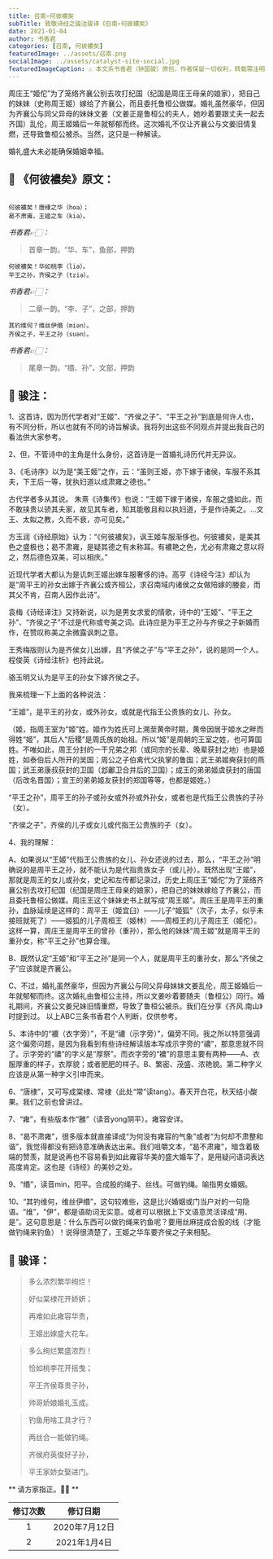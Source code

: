 ```yaml
---
title: 召南∘何彼襛矣
subTitle: 致敬诗经之骏注骏译《召南∘何彼襛矣》 
date: 2021-01-04 
author: 书香君
categories: [召南, 何彼襛矣]
featuredImage: ../assets/召南.png
socialImage: ../assets/catalyst-site-social.jpg
featuredImageCaption: ⚠️️ 本文系书香君（钟国骏）原创，作者保留一切权利，转载需注明出处。
---
```


周庄王“姬佗”为了笼络齐襄公别去攻打纪国（纪国是周庄王母亲的娘家），把自己的妹妹（史称周王姬）嫁给了齐襄公，而且委托鲁桓公做媒。婚礼虽然豪华，但因为齐襄公与同父异母的妹妹文姜（文姜正是鲁桓公的夫人，她吵着要跟丈夫一起去齐国）乱伦，周王姬婚后一年就郁郁而终。这次婚礼不仅让齐襄公与文姜旧情复燃，还导致鲁桓公被杀。当然，这只是一种解读。

婚礼盛大未必能确保婚姻幸福。

## 🌼 《何彼襛矣》原文：
```

何彼襛矣！唐棣之华（hoa）；
曷不肃雍，王姬之车（kia）。

```
*书香君👉🏻：* 

> 首章一韵。“华、车”，鱼部，押韵

```
何彼襛矣！华如桃李（liə）。
平王之孙，齐侯之子（tziə）。

```
*书香君👉🏻：* 

> 二章一韵。“李、子”，之部，押韵

```
其钓维何？维丝伊缗（miən）。
齐侯之子，平王之孙（suən）。

```
*书香君👉🏻：* 

> 尾章一韵。“缗、孙”，文部，押韵

## 🍁️ 骏注：

1、这首诗，因为历代学者对“王姬”、“齐侯之子”、“平王之孙”到底是何许人也，有不同分析，所以也就有不同的诗旨解读。我将列出这些不同观点并提出我自己的看法供大家参考。

2、但，不管诗中的主角是什么身份，这首诗是一首婚礼诗历代并无异议。

3、《毛诗序》以为是“美王姬”之作，云：“虽则王姬，亦下嫁于诸侯，车服不系其夫，下王后一等，犹执妇道以成肃雍之德也。”

古代学者多从其说。
朱熹《诗集传》也说：“王姬下嫁于诸侯，车服之盛如此，而不敢挟贵以骄其夫家，故见其车者，知其能敬且和以执妇道，于是作诗美之。…文王、太姒之教，久而不衰，亦可见矣。”

方玉润《诗经原始》认为：“《何彼襛矣》，讽王姬车服渐侈也。何彼襛矣，是美其色之盛极也；曷不肃雍，是疑其德之有未称耳。有襛艳之色，尤必有肃雍之意以将之，然后德色双美，可以相庆。”

近现代学者大都认为是讥刺王姬出嫁车服奢侈的诗。高亨《诗经今注》却认为是“周平王的孙女出嫁于齐襄公或齐桓公，求召南域内诸侯之女做陪嫁的媵妾，而其父不肯，召南人因作此诗”。

袁梅《诗经译注》又持新说，以为是男女求爱的情歌，诗中的“王姬”、“平王之孙”、“齐侯之子”不过是代称或夸美之词。此诗应是为平王之孙与齐侯之子新婚而作，在赞叹称美之余微露讽刺之意。

王秀梅版则认为是齐侯女儿出嫁，且“齐侯之子”与“平王之孙”，说的是同一个人。程俊英《诗经注析》也持此说。

骆玉明又认为是平王的孙女下嫁齐侯之子。

我来梳理一下上面的各种说法：

“王姬”，是平王的孙女，或外孙女，或就是代指王公贵族的女儿、孙女。

（姬，指周王室为“姬”姓。姬作为姓氏可上溯至黄帝时期，黄帝因居于姬水之畔而得姓“姬”，其后人“后稷”是周氏族的始祖。所以“姬”是周朝的王室之姓，也可算国姓。不唯如此，周王分封的一干兄弟之邦（或同宗的长辈、晚辈获封之地）也是姬姓，如泰伯后人所开的吴国；周公之子伯禽代父执掌的鲁国；武王弟姬奭获封的燕国；武王弟康叔获封的卫国（邶鄘卫合并后的卫国）；成王的弟弟姬虞获封的唐国（后改名晋国）；宣王的弟弟姬友获封的郑国等等，也都是姬姓。）

“平王之孙”，周平王的孙子或孙女或外孙或外孙女，或者也是代指王公贵族的子孙（女）。

“齐侯之子”，齐侯的儿子或女儿或代指王公贵族的子（女）。

4、我的理解：

A、如果说以“王姬”代指王公贵族的女儿、孙女还说的过去，那么，“平王之孙”明确说的是周平王之孙，就不能认为是代指贵族女子（或儿孙）。既然出现“王姬”，那就是周王的女儿或孙女，史记和左传都记录过，历史上周庄王“姬佗”为了笼络齐襄公别去攻打纪国（纪国是周庄王母亲的娘家），把自己的妹妹嫁给了齐襄公，而且委托鲁桓公做媒。周庄王这个妹妹史书上就写成“周王姬”。周庄王是周平王的重孙，血脉延续是这样的：周平王（姬宜臼）——儿子“姬狐”（次子，太子，似乎未接班就死了）——姬狐的儿子周桓王（姬林）——周桓王的儿子周庄王（姬佗）。这样一算，周庄王是周平王的曾孙（重孙），那么他的妹妹“周王姬”就是周平王的重孙女，称“平王之孙”也算合理。

B、既然认定“王姬”和“平王之孙”是同一个人，就是周平王的重孙女，那么“齐侯之子”应该就是齐襄公。

C、不过，婚礼虽然豪华，但因为齐襄公与同父异母妹妹文姜乱伦，周王姬婚后一年就郁郁而终。这次婚礼由鲁桓公主持，所以文姜吵着要随夫（鲁桓公）同行。婚礼期间，齐襄公文姜兄妹旧情重燃，导致了鲁桓公被杀。我们在分享《齐风.南山》时提到过。
以上ABC三条书香君个人判断，仅供参考。

5、本诗中的“襛（衣字旁）”，不是“禯（示字旁）”，偏旁不同。我之所以特意强调这个偏旁问题，是因为我看到有些诗经解读版本写成示字旁的“禯”，那意思就不同了。示字旁的“禯”的字义是“厚祭”。而衣字旁的“襛”的意思主要有两种——A、衣服厚重的样子，衣厚貌；或者肥肥的样子。B、繁密、茂盛、浓艳貌。第二种字义应该是从第一种字义引申而来。

6、“唐棣”，又可写成棠棣、常棣（此处“常”读tang）。春天开白花，秋天结小酸果。我们之前也曾讲过。

7、“雍”，有些版本作“雝”（读音yong阴平）。雍容安详。

8、“曷不肃雍”，很多版本就直接译成“为何没有雍容的气象”或者“为何却不肃整和谐”，我觉得都没有把诗意准确表达出来。我们咀嚼文本，“曷不肃雍”，暗含着极端的赞羡，就是说再也不容易看到如此雍容华美的盛大婚车了，是用疑问语词表达高度肯定。这也是《诗经》的美妙之处。

9、“缗”，读音min，阳平。合成股的绳子、丝线。可做钓绳。喻指男女婚姻。

10、“其钓维何，维丝伊缗”，这句较难些，这是比兴婚姻或门当户对的一句隐语。“维”，“伊”，都是语助词无实意。或者可以根据上下文语意灵活译成“用、是”。这句意思是：什么东西可以做钓绳来钓鱼呢？要用丝麻搓成合股的线（才能做钓绳来钓鱼）！说得很清楚了，王姬之华车要齐侯之子来相配。

## 🍁️ 骏译：

> 多么浓烈繁华绚烂！
> 
> 好似棠棣花开娇妍；
> 
> 再难如此雍容华贵，
> 
> 王姬出嫁盛大花车。

> 多么绚烂繁盛浓烈！
> 
> 恰如桃李花开摇曳；
> 
> 平王齐侯尊贵子孙，
> 
> 帅哥娇娘婚礼玉成。

> 钓鱼用啥工具才行？
> 
> 两丝合一能做钓绳。
> 
> 齐侯府英俊好子孙，
> 
> 平王家娇女娶进门。

** 请方家指正。🙏🏻 **

| 修订次数      | 修订日期 | 
|   :----: |    :----:   | 
| 1    | 2020年7月12日       | 
| 2    | 2021年1月4日       | 
